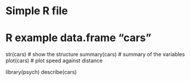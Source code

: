 # Simple R file
# R example data.frame "cars"
str(cars)     # show the structure
summary(cars) # summary of the variables
plot(cars)    # plot speed against distance

library(psych)
describe(cars)

